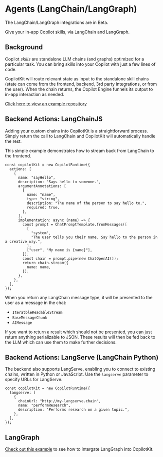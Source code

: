 
# Agents (LangChain/LangGraph)

<Callout type="info">
  The LangChain/LangGraph integrations are in Beta.
</Callout>

Give your in-app Copilot skills, via LangChain and LangGraph.

## Background

Copilot *skills* are standalone LLM chains (and graphs) optimized for a particular task. You can bring skills into your Copilot with just a few lines of code.

CopilotKit will route relevant state as input to the standalone skill chains (state can come from the frontend, backend, 3rd party integrations, or from the user). When the chain returns, the Copilot Engine funnels its output to in-app interaction as needed.

[Click here to view an example repository](https://github.com/CopilotKit/presentation-demo)

## Backend Actions: LangChainJS

Adding your custom chains into CopilotKit is a straightforward process. Simply return the call to LangChain and CopilotKit will automatically handle the rest.

This simple example demonstrates how to stream back from LangChain to the frontend.

```tsx
const copilotKit = new CopilotRuntime({
  actions: [
    {
      name: "sayHello",
      description: "Says hello to someone.",
      argumentAnnotations: [
        {
          name: "name",
          type: "string",
          description: "The name of the person to say hello to.",
          required: true,
        },
      ],
      implementation: async (name) => {
        const prompt = ChatPromptTemplate.fromMessages([
          [
            "system",
            "The user tells you their name. Say hello to the person in a creative way.",
          ],
          ["user", "My name is {name}"],
        ]);
        const chain = prompt.pipe(new ChatOpenAI());
        return chain.stream({
          name: name,
        });
      },
    },
  ],
});
```

When you return any LangChain message type, it will be presented to the user as a message in the chat:

- `IteratbleReadableStream`
- `BaseMessageChunk`
- `AIMessage`

If you want to return a result which should not be presented, you can just return anything serializable to JSON. These results will then be fed back to the LLM which can use them to make further decisions.

## Backend Actions: LangServe (LangChain Python)

The backend also supports LangServe, enabling you to connect to existing chains, written in Python or JavaScript. Use the `langserve` parameter to specify URLs for LangServe.

```tsx
const copilotKit = new CopilotRuntime({
  langserve: [
    {
      chainUrl: "http://my-langserve.chain",
      name: "performResearch",
      description: "Performs research on a given topic.",
    },
  ],
});
```
## LangGraph

[Check out this example](https://github.com/CopilotKit/presentation-demo/blob/main/src/app/api/copilotkit/route.ts) to see how to intergate LangGraph into CopilotKit.

